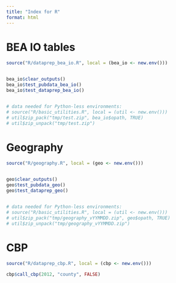 ```yaml
---
title: "Index for R"
format: html
---
```


# BEA IO tables

```r
source("R/dataprep_bea_io.R", local = (bea_io <- new.env()))


bea_io$clear_outputs()
bea_io$test_pubdata_bea_io()
bea_io$test_dataprep_bea_io()


# data needed for Python-less environments:
# source("R/basic_utilities.R", local = (util <- new.env()))
# util$zip_pack("tmp/test.zip", bea_io$opath, TRUE)
# util$zip_unpack("tmp/test.zip")

```

# Geography


```r
source("R/geography.R", local = (geo <- new.env()))


geo$clear_outputs()
geo$test_pubdata_geo()
geo$test_dataprep_geo()


# data needed for Python-less environments:
# source("R/basic_utilities.R", local = (util <- new.env()))
# util$zip_pack("tmp/geography_vYYMMDD.zip", geo$opath, TRUE)
# util$zip_unpack("tmp/geography_vYYMMDD.zip")
```


# CBP

```r
source("R/dataprep_cbp.R", local = (cbp <- new.env()))

cbp$call_cbp(2012, "county", FALSE)

```


